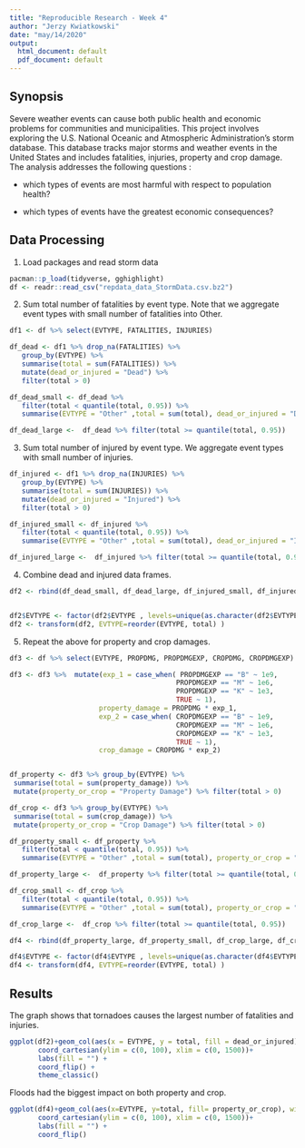 ```yaml
---
title: "Reproducible Research - Week 4"
author: "Jerzy Kwiatkowski"
date: "may/14/2020"
output:
  html_document: default
  pdf_document: default
---
```


##  Synopsis 

Severe weather events can cause both public health and economic problems for communities and municipalities. This project involves exploring the U.S. National Oceanic and Atmospheric Administration’s storm database. This database tracks major storms and weather events in the United States
and includes fatalities, injuries, property and crop damage. The analysis addresses the following questions : 

* which types of events are most harmful with respect to population health? 

* which types of events have the greatest economic consequences? 

## Data Processing
1. Load packages and read storm data

 ```r
pacman::p_load(tidyverse, gghighlight)
df <- readr::read_csv("repdata_data_StormData.csv.bz2")
```

2. Sum total number of fatalities by event type.  Note that we aggregate event types with small number of fatalities into Other.

 ```r

df1 <- df %>% select(EVTYPE, FATALITIES, INJURIES) 

df_dead <- df1 %>% drop_na(FATALITIES) %>%
    group_by(EVTYPE) %>%
    summarise(total = sum(FATALITIES)) %>% 
    mutate(dead_or_injured = "Dead") %>% 
    filter(total > 0)

df_dead_small <- df_dead %>% 
    filter(total < quantile(total, 0.95)) %>% 
    summarise(EVTYPE = "Other" ,total = sum(total), dead_or_injured = "Dead")

df_dead_large <-  df_dead %>% filter(total >= quantile(total, 0.95))
```  

3. Sum total number of injured by event type.  We aggregate event types with small number of injuries.

 ```r

    
df_injured <- df1 %>% drop_na(INJURIES) %>%
    group_by(EVTYPE) %>%
    summarise(total = sum(INJURIES)) %>% 
    mutate(dead_or_injured = "Injured") %>% 
    filter(total > 0)

df_injured_small <- df_injured %>% 
    filter(total < quantile(total, 0.95)) %>% 
    summarise(EVTYPE = "Other" ,total = sum(total), dead_or_injured = "Injured")

df_injured_large <-  df_injured %>% filter(total >= quantile(total, 0.95))
```

4. Combine dead and injured data frames.
 ```r

df2 <- rbind(df_dead_small, df_dead_large, df_injured_small, df_injured_large)


df2$EVTYPE <- factor(df2$EVTYPE , levels=unique(as.character(df2$EVTYPE )) )
df2 <- transform(df2, EVTYPE=reorder(EVTYPE, total) ) 
```

5. Repeat the above for property and crop damages. 
 ```r

df3 <- df %>% select(EVTYPE, PROPDMG, PROPDMGEXP, CROPDMG, CROPDMGEXP) 

df3 <- df3 %>%  mutate(exp_1 = case_when( PROPDMGEXP == "B" ~ 1e9, 
                                          PROPDMGEXP == "M" ~ 1e6, 
                                          PROPDMGEXP == "K" ~ 1e3,
                                          TRUE ~ 1), 
                       property_damage = PROPDMG * exp_1,
                       exp_2 = case_when( CROPDMGEXP == "B" ~ 1e9, 
                                          CROPDMGEXP == "M" ~ 1e6, 
                                          CROPDMGEXP == "K" ~ 1e3,
                                          TRUE ~ 1), 
                       crop_damage = CROPDMG * exp_2) 


df_property <- df3 %>% group_by(EVTYPE) %>%
  summarise(total = sum(property_damage)) %>% 
  mutate(property_or_crop = "Property Damage") %>% filter(total > 0)

df_crop <- df3 %>% group_by(EVTYPE) %>%
  summarise(total = sum(crop_damage)) %>% 
  mutate(property_or_crop = "Crop Damage") %>% filter(total > 0)

df_property_small <- df_property %>% 
    filter(total < quantile(total, 0.95)) %>% 
    summarise(EVTYPE = "Other" ,total = sum(total), property_or_crop = "Property Damage")

df_property_large <-  df_property %>% filter(total >= quantile(total, 0.95))

df_crop_small <- df_crop %>% 
    filter(total < quantile(total, 0.95)) %>% 
    summarise(EVTYPE = "Other" ,total = sum(total), property_or_crop = "Crop Damage")

df_crop_large <-  df_crop %>% filter(total >= quantile(total, 0.95))
 
df4 <- rbind(df_property_large, df_property_small, df_crop_large, df_crop_small)   

df4$EVTYPE <- factor(df4$EVTYPE , levels=unique(as.character(df4$EVTYPE )) )
df4 <- transform(df4, EVTYPE=reorder(EVTYPE, total) ) 
```


## Results

The graph shows that tornadoes causes the largest number of fatalities and injuries.  
 
 ```r
 
ggplot(df2)+geom_col(aes(x = EVTYPE, y = total, fill = dead_or_injured))+
        coord_cartesian(ylim = c(0, 100), xlim = c(0, 1500))+
        labs(fill = "") +
        coord_flip() +
        theme_classic()


```


Floods had the biggest impact on both property and crop.
 
 ```r
ggplot(df4)+geom_col(aes(x=EVTYPE, y=total, fill= property_or_crop), width = 2)+
        coord_cartesian(ylim = c(0, 100), xlim = c(0, 1500))+
        labs(fill = "") +
        coord_flip() 
```

